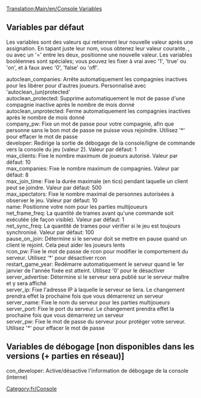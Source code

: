 [[Translation:Main/en/Console Variables]]
[[Category:fr/Console]]

== Variables par défaut ==
Les variables sont des valeurs qui retiennent leur nouvelle valeur après une assignation. En tapant juste leur nom, vous obtenez leur valeur courante. <variable> <valeur>, ou avec un '=' entre les deux, positionne une nouvelle valeur. Les variables booléennes sont spéciales; vous pouvez les fixer à vrai avec '1', 'true' ou 'on', et à faux avec '0', 'false' ou 'off'.

; autoclean_companies: Arrête automatiquement les compagnies inactives pour les libérer pour d'autres joueurs. Personnalisé avec 'autoclean_(un)protected'
; autoclean_protected: Supprime automatiquement le mot de passe d'une compagnie inactive après le nombre de mois donné
; autoclean_unprotected: Ferme automatiquement les compagnies inactives après le nombre de mois donné
; company_pw: Fixe un mot de passe pour votre compagnie, afin que personne sans le bon mot de passe ne puisse vous rejoindre. Utilisez '*' pour effacer le mot de passe
; developer: Redirige la sortie de débogage de la console/ligne de commande vers la console du jeu (valeur 2). Valeur par défaut: 1
; max_clients: Fixe le nombre maximum de joueurs autorisé. Valeur par défaut: 10
; max_companies: Fixe le nombre maximum de compagnies. Valeur par défaut: 8
; max_join_time: Fixe la durée maximale (en tics) pendant laquelle un client peut se joindre. Valeur par défaut: 500
; max_spectators: Fixe le nombre maximal de personnes autorisées à observer le jeu. Valeur par défaut: 10
; name: Positionne votre nom pour les parties multijoueurs
; net_frame_freq: La quantité de trames avant qu'une commande soit exécutée (de façon visible). Valeur par défaut: 1
; net_sync_freq: La quantité de trames pour vérifier si le jeu est toujours synchronisé. Valeur par défaut: 100
; pause_on_join: Détermine si le serveur doit se mettre en pause quand un client le rejoint. Cela peut aider les joueurs lents
; rcon_pw: Fixe le mot de passe de rcon pour modifier le comportement du serveur. Utilisez '*' pour désactiver rcon
; restart_game_year: Redémarre automatiquement le serveur quand le 1er janvier de l'année fixée est atteint. Utilisez '0' pour le désactiver
; server_advertise: Détermine si le serveur sera publié sur le serveur maître et y sera affiché
; server_ip: Fixe l'adresse IP à laquelle le serveur se liera. Le changement prendra effet la prochaine fois que vous démarrerez un serveur
; server_name: Fixe le nom du serveur pour les parties multijoueurs
; server_port: Fixe le port du serveur. Le changement prendra effet la prochaine fois que vous démarrerez un serveur
; server_pw: Fixe le mot de passe du serveur pour protéger votre serveur. Utilisez '*' pour effacer le mot de passe

== Variables de débogage [non disponibles dans les versions (+ parties en réseau)] ==
; con_developer: Active/désactive l'information de débogage de la console (interne)
;